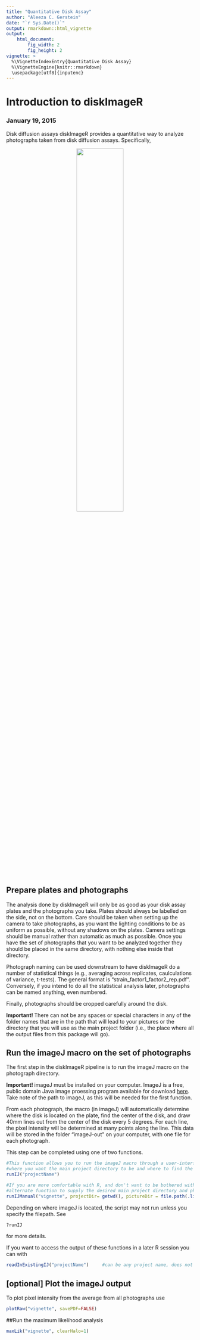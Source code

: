```yaml
---
title: "Quantitative Disk Assay"
author: "Aleeza C. Gerstein"
date: "`r Sys.Date()`"
output: rmarkdown::html_vignette
output:
	html_document:
		fig_width: 2
		fig_height: 2
vignette: >
  %\VignetteIndexEntry{Quantitative Disk Assay}
  %\VignetteEngine{knitr::rmarkdown}
  \usepackage[utf8]{inputenc}
---
```


# Introduction to diskImageR

### January 19, 2015


Disk diffusion assays
diskImageR provides a quantitative way to analyze photographs taken from disk diffusion assays. Specifically, 

<center>
<img src="../inst/pictures/A01_30_L_b.JPG"  style="width: 50%; height: 50%" style="float:left," alt="" /> 
</center>

## Prepare plates and photographs
The analysis done by diskImageR will only be as good as your disk assay plates and the photographs you take. Plates should always be labelled on the side, not on the bottom. Care should be taken when setting up the camera to take photographs, as you want the lighting conditions to be as uniform as possible, without any shadows on the plates. Camera settings should be manual rather than automatic as much as possible. Once you have the set of photographs that you want to be analyzed together they should be placed in the same directory, with nothing else inside that directory.

Photograph naming can be used downstream to have diskImageR do a number of statistical things (e.g., averaging across replicates, caulculations of variance, t-tests). The general format is "strain_factor1_factor2_rep.pdf". Conversely, if you intend to do all the statistical analysis later, photographs can be named anything, even numbered.

Finally, photographs should be cropped carefully around the disk.

<b> Important! </b> There can not be any spaces or special characters in any of the folder names that are in the path that will lead to your pictures or the directory that you will use as the main project folder (i.e., the place where all the output files from this package will go). 

## Run the imageJ macro on the set of photographs
The first step in the diskImageR pipeline is to run the imageJ macro on the photograph directory. 

<b> Important! </b> imageJ must be installed on your computer. ImageJ is a free, public domain Java image proessing program available for download <a href="http://rsb.info.nih.gov/ij/download.html"> here</a>. Take note of the path to imageJ, as this will be needed for the first function.

From each photograph, the macro (in imageJ) will automatically determine where the disk is located on the plate, find the center of the disk, and draw 40mm lines out from the center of the disk every 5 degrees. For each line, the pixel intensity will be determined at many points along the line. This data will be stored in the folder "imageJ-out" on your computer, with one file for each photograph.

This step can be completed using one of two functions.
```r
#This function allows you to run the imageJ macro through a user-interface with pop-up boxes to select 
#where you want the main project directory to be and where to find the location of the photograph directory.
runIJ("projectName")
```

```r
#If you are more comfortable with R, and don't want to be bothered with pop-up boxes, use the 
#alternate function to supply the desired main project directory and photograph directory locations.
runIJManual("vignette", projectDir= getwd(), pictureDir = file.path(.libPaths(), "diskImageR", "pictures", ""), imageJLoc = "loc2")
```

Depending on where imageJ is located, the script may not run unless you specify the filepath. See
```r
?runIJ
```
for more details.

If you want to access the output of these functions in a later R session you can with
```r
readInExistingIJ("projectName") 	#can be any project name, does not have to be the same as previously used
```

## [optional] Plot the imageJ output
To plot pixel intensity from the average from all photographs use
```r
plotRaw("vignette", savePDF=FALSE)
```

##Run the maximum likelihood analysis
```r
maxLik("vignette", clearHalo=1)
```
 